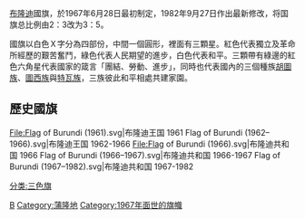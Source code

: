 {{refimprove|time=2014-05-20T01:26:00+00:00}}
{{National flag infobox|
Name = 蒲隆地|
Article = |
Image = Flag of Burundi.svg|
Use = 111000|
Symbol = |
Proportion = 3:5|
Adoption = 1982年9月27日|
Design = 由白色的Ｘ字分成四份，上下為紅底，左右為綠底；中間為白圓，之中有三顆星帶綠邊的紅星。|
Diminutive = |
}}
[[布隆迪|布隆迪]]國旗，於1967年6月28日最初制定，1982年9月27日作出最新修改，将国旗总比例由2：3改为3：5。

國旗以白色Ｘ字分為四部份，中間一個圓形，裡面有三顆星。紅色代表獨立及革命所經歷的艱苦奮鬥，綠色代表人民期望的進步，白色代表和平。三顆帶有綠邊的紅色六角星代表國家的箴言「團結、勞動、進步」，同時也代表國內的三個種族[[胡圖族|胡圖族]]、[[圖西族|圖西族]]與[[特瓦族|特瓦族]]，三族彼此和平相處共建家園。

== 歷史國旗 ==
<gallery>
File:Flag of Burundi (1961).svg|布隆迪王国 1961
Flag of Burundi (1962–1966).svg|布隆迪王国 1962-1966
File:Flag of Burundi (1966).svg|布隆迪共和国 1966
Flag of Burundi (1966–1967).svg|布隆迪共和国 1966-1967
Flag of Burundi (1967–1982).svg|布隆迪共和国 1967-1982
</gallery>

     
{{非洲题目|国旗}}

[[Category:国旗|B]]
[[Category:蒲隆地|Category:蒲隆地]]
[[分类:三色旗|分类:三色旗]]
[[Category:1967年面世的旗幟|Category:1967年面世的旗幟]]
